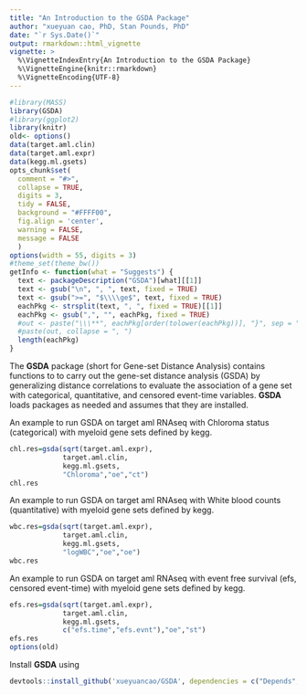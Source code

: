 ```yaml
---
title: "An Introduction to the GSDA Package"
author: "xueyuan cao, PhD, Stan Pounds, PhD"
date: "`r Sys.Date()`"
output: rmarkdown::html_vignette
vignette: >
  %\VignetteIndexEntry{An Introduction to the GSDA Package}
  %\VignetteEngine{knitr::rmarkdown}
  %\VignetteEncoding{UTF-8}
---
```


```r
#library(MASS)
library(GSDA)
#library(ggplot2)
library(knitr)
old<- options()
data(target.aml.clin)
data(target.aml.expr)
data(kegg.ml.gsets)
opts_chunk$set(
  comment = "#>",
  collapse = TRUE,
  digits = 3,
  tidy = FALSE,
  background = "#FFFF00",
  fig.align = 'center',
  warning = FALSE,
  message = FALSE
  )
options(width = 55, digits = 3)
#theme_set(theme_bw())
getInfo <- function(what = "Suggests") {
  text <- packageDescription("GSDA")[what][[1]]
  text <- gsub("\n", ", ", text, fixed = TRUE)
  text <- gsub(">=", "$\\\\ge$", text, fixed = TRUE)
  eachPkg <- strsplit(text, ", ", fixed = TRUE)[[1]]
  eachPkg <- gsub(",", "", eachPkg, fixed = TRUE)
  #out <- paste("\\\**", eachPkg[order(tolower(eachPkg))], "}", sep = "")
  #paste(out, collapse = ", ")
  length(eachPkg)
}
```


The **GSDA** package (short for Gene-set Distance Analysis) contains functions to to carry out the gene-set distance analysis (GSDA) by generalizing distance correlations to evaluate the association of a gene set with categorical, quantitative, and censored event-time variables. **GSDA** loads packages as needed and assumes that they are installed. 



An example to run GSDA on target aml RNAseq with Chloroma status (categorical) with myeloid gene sets defined by kegg.
```r
chl.res=gsda(sqrt(target.aml.expr),
             target.aml.clin,
             kegg.ml.gsets,
             "Chloroma","oe","ct")
chl.res
```

An example to run GSDA on target aml RNAseq with White blood counts (quantitative) with myeloid gene sets defined by kegg.
```r
wbc.res=gsda(sqrt(target.aml.expr),
             target.aml.clin,
             kegg.ml.gsets,
             "logWBC","oe","oe")
wbc.res

```

An example to run GSDA on target aml RNAseq with event free survival (efs, censored event-time) with myeloid gene sets defined by kegg.
```r
efs.res=gsda(sqrt(target.aml.expr),
             target.aml.clin,
             kegg.ml.gsets,
             c("efs.time","efs.evnt"),"oe","st")
efs.res
options(old)
```

Install **GSDA** using

```r
devtools::install_github('xueyuancao/GSDA', dependencies = c("Depends", "Suggests"))
```